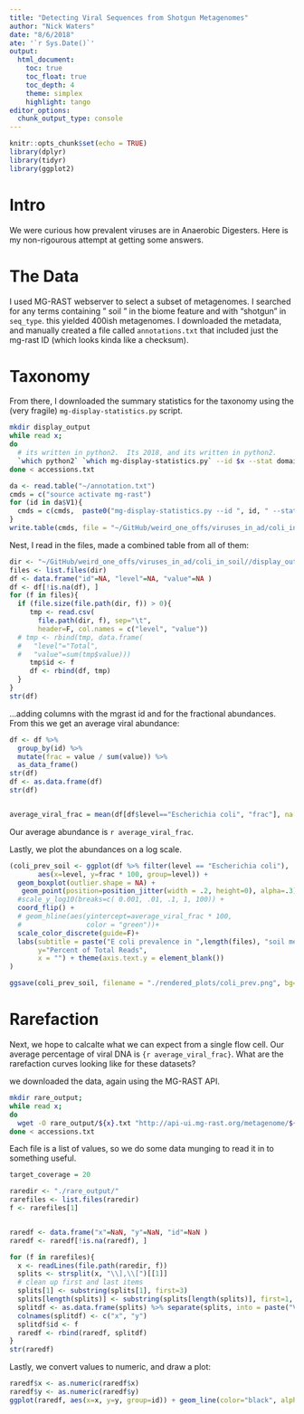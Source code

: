 ```yaml
---
title: "Detecting Viral Sequences from Shotgun Metagenomes"
author: "Nick Waters"
date: "8/6/2018"
ate: '`r Sys.Date()`'
output:
  html_document:
    toc: true
    toc_float: true
    toc_depth: 4
    theme: simplex
    highlight: tango
editor_options: 
  chunk_output_type: console
---
```


```r
knitr::opts_chunk$set(echo = TRUE)
library(dplyr)
library(tidyr)
library(ggplot2)
```

# Intro
We were curious how prevalent viruses are in Anaerobic Digesters.  Here is my non-rigourous attempt at getting some answers.  

# The Data
I used MG-RAST webserver to select a subset of metagenomes.  I searched for any terms containing " soil " in the biome feature and with "shotgun" in `seq_type`.  this yielded 400ish metagenomes.  I downloaded the metadata, and manually created a file called `annotations.txt` that included just the mg-rast ID (which looks kinda like a checksum).

# Taxonomy
From there, I downloaded the summary statistics for the taxonomy using the (very fragile) `mg-display-statistics.py` script.

```bash
mkdir display_output
while read x;
do
  # its written in python2.  Its 2018, and its written in python2.
  `which python2` `which mg-display-statistics.py` --id $x --stat domain > display_output/${x}.txt ; 
done < accessions.txt 
```


```r
da <- read.table("~/annotation.txt")
cmds = c("source activate mg-rast")
for (id in da$V1){
  cmds = c(cmds,  paste0("mg-display-statistics.py --id ", id, " --stat species > display_output/", id, ".txt"), "sleep 1")
}
write.table(cmds, file = "~/GitHub/weird_one_offs/viruses_in_ad/coli_in_soil/cmds.sh", row.names = F, col.names = F, quote = F)
```

Nest, I read in the files, made a combined table from all of them:

```r
dir <- "~/GitHub/weird_one_offs/viruses_in_ad/coli_in_soil//display_output/"
files <- list.files(dir)
df <- data.frame("id"=NA, "level"=NA, "value"=NA )
df <- df[!is.na(df), ]
for (f in files){
  if (file.size(file.path(dir, f)) > 0){
     tmp <- read.csv(
       file.path(dir, f), sep="\t",
       header=F, col.names = c("level", "value"))
  # tmp <- rbind(tmp, data.frame(
  #   "level"="Total", 
  #   "value"=sum(tmp$value)))
     tmp$id <- f
     df <- rbind(df, tmp)
  }
}
str(df)
```
...adding columns with the mgrast id and for the fractional abundances.  From this we get an average viral abundance:
```r
df <- df %>%
  group_by(id) %>%
  mutate(frac = value / sum(value)) %>%
  as_data_frame()
str(df)
df <- as.data.frame(df)
str(df)


average_viral_frac = mean(df[df$level=="Escherichia coli", "frac"], na.rm = F)
```
Our average abundance is `r average_viral_frac`.

Lastly, we plot the abundances on a log scale.
```r

(coli_prev_soil <- ggplot(df %>% filter(level == "Escherichia coli"), 
       aes(x=level, y=frac * 100, group=level)) + 
  geom_boxplot(outlier.shape = NA) + 
   geom_point(position=position_jitter(width = .2, height=0), alpha=.3) +
  #scale_y_log10(breaks=c( 0.001, .01, .1, 1, 100)) + 
  coord_flip() + 
  # geom_hline(aes(yintercept=average_viral_frac * 100,
  #                color = "green"))+
  scale_color_discrete(guide=F)+
  labs(subtitle = paste("E coli prevalence in ",length(files), "soil metagenomes from MG-RAST"),
       y="Percent of Total Reads",
       x = "") + theme(axis.text.y = element_blank())
)

ggsave(coli_prev_soil, filename = "./rendered_plots/coli_prev.png", bg="transparent", device = "png", width = 7.5, height = 4, units = "in")

```


# Rarefaction
Next, we hope to calcalte what we can expect from a single flow cell.  Our average percentage of viral DNA is `{r average_viral_frac}`.  What are the rarefaction curves looking like for these datasets?

we downloaded the data, again using the MG-RAST API.
```bash
mkdir rare_output;
while read x;
do
  wget -O rare_output/${x}.txt "http://api-ui.mg-rast.org/metagenome/${x}?verbosity=stats&detail=rarefaction"  
done < accessions.txt
```


Each file is a list of values, so we do some data munging to read it in to something useful.
```r
target_coverage = 20

raredir <- "./rare_output/"
rarefiles <- list.files(raredir)
f <- rarefiles[1]


raredf <- data.frame("x"=NaN, "y"=NaN, "id"=NaN )
raredf <- raredf[!is.na(raredf), ]

for (f in rarefiles){
  x <- readLines(file.path(raredir, f))
  splits <- strsplit(x, "\\],\\[")[[1]]
  # clean up first and last items
  splits[1] <- substring(splits[1], first=3)
  splits[length(splits)] <- substring(splits[length(splits)], first=1, last=nchar(splits[length(splits)]) - 2)
  splitdf <- as.data.frame(splits) %>% separate(splits, into = paste("V", 1:2, sep = ","), sep = ",")
  colnames(splitdf) <- c("x", "y")
  splitdf$id <- f
  raredf <- rbind(raredf, splitdf)
}
str(raredf)


```

Lastly, we convert values to numeric, and draw a plot:
```r
raredf$x <- as.numeric(raredf$x)
raredf$y <- as.numeric(raredf$y)
ggplot(raredf, aes(x=x, y=y, group=id)) + geom_line(color="black", alpha=.1)
```
